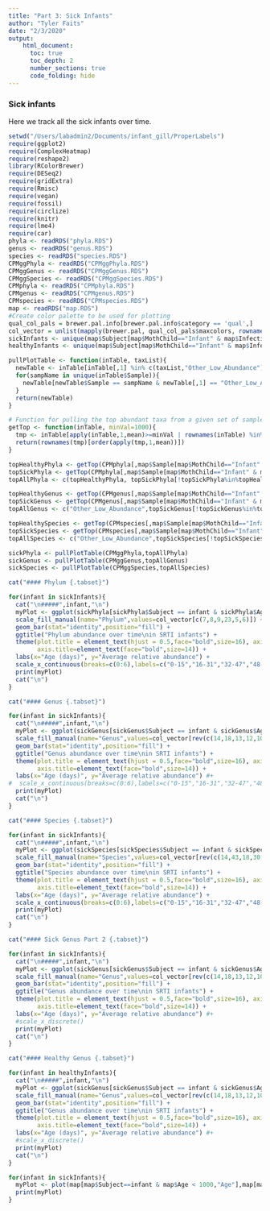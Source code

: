```yaml
---
title: "Part 3: Sick Infants"
author: "Tyler Faits"
date: "2/3/2020"
output:
    html_document:
      toc: true
      toc_depth: 2
      number_sections: true
      code_folding: hide
---
```


### Sick infants {.tabset}

Here we track all the sick infants over time.

```r
setwd("/Users/labadmin2/Documents/infant_gill/ProperLabels")
require(ggplot2)
require(ComplexHeatmap)
require(reshape2)
library(RColorBrewer)
require(DESeq2)
require(gridExtra)
require(Rmisc)
require(vegan)
require(fossil)
require(circlize)
require(knitr)
require(lme4)
require(car)
phyla <- readRDS("phyla.RDS")
genus <- readRDS("genus.RDS")
species <- readRDS("species.RDS")
CPMggPhyla <- readRDS("CPMggPhyla.RDS")
CPMggGenus <- readRDS("CPMggGenus.RDS")
CPMggSpecies <- readRDS("CPMggSpecies.RDS")
CPMphyla <- readRDS("CPMphyla.RDS")
CPMgenus <- readRDS("CPMgenus.RDS")
CPMspecies <- readRDS("CPMspecies.RDS")
map <- readRDS("map.RDS")
#Create color palette to be used for plotting
qual_col_pals = brewer.pal.info[brewer.pal.info$category == 'qual',]
col_vector = unlist(mapply(brewer.pal, qual_col_pals$maxcolors, rownames(qual_col_pals)))
sickInfants <- unique(map$Subject[map$MothChild=="Infant" & map$InfectionStatus=="RespiratoryIllness"])
healthyInfants <- unique(map$Subject[map$MothChild=="Infant" & map$InfectionStatus=="Healthy"])

pullPlotTable <- function(inTable, taxList){
  newTable <- inTable[inTable[,1] %in% c(taxList,"Other_Low_Abundance"),]
  for(sampName in unique(inTable$Sample)){
    newTable[newTable$Sample == sampName & newTable[,1] == "Other_Low_Abundance","Value"] <- sum(newTable[newTable$Sample == sampName & newTable[,1] == "Other_Low_Abundance","Value"], inTable[inTable$Sample == sampName & !inTable[,1] %in% c(taxList,"undefined","Other_Low_Abundance"),"Value"])
  }
  return(newTable)
}

# Function for pulling the top abundant taxa from a given set of samples
getTop <- function(inTable, minVal=1000){
  tmp <- inTable[apply(inTable,1,mean)>=minVal | rownames(inTable) %in% c("Other_Low_Abundance"),]
  return(rownames(tmp)[order(apply(tmp,1,mean))])
}

topHealthyPhyla <- getTop(CPMphyla[,map$Sample[map$MothChild=="Infant" & map$InfectionStatus=="Healthy"]],1000)
topSickPhyla <- getTop(CPMphyla[,map$Sample[map$MothChild=="Infant" & map$InfectionStatus=="RespiratoryIllness"]],1000)
topAllPhyla <- c(topHealthyPhyla, topSickPhyla[!topSickPhyla%in%topHealthyPhyla])

topHealthyGenus <- getTop(CPMgenus[,map$Sample[map$MothChild=="Infant" & map$InfectionStatus=="Healthy"]],5000)
topSickGenus <- getTop(CPMgenus[,map$Sample[map$MothChild=="Infant" & map$InfectionStatus=="RespiratoryIllness"]],5000)
topAllGenus <- c("Other_Low_Abundance",topSickGenus[!topSickGenus%in%topHealthyGenus], topHealthyGenus[-1])

topHealthySpecies <- getTop(CPMspecies[,map$Sample[map$MothChild=="Infant" & map$InfectionStatus=="Healthy"]],5000)
topSickSpecies <- getTop(CPMspecies[,map$Sample[map$MothChild=="Infant" & map$InfectionStatus=="RespiratoryIllness"]],5000)
topAllSpecies <- c("Other_Low_Abundance",topSickSpecies[!topSickSpecies%in%topHealthySpecies], topHealthySpecies[-1])

sickPhyla <- pullPlotTable(CPMggPhyla,topAllPhyla)
sickGenus <- pullPlotTable(CPMggGenus,topAllGenus)
sickSpecies <- pullPlotTable(CPMggSpecies,topAllSpecies)

cat("#### Phylum {.tabset}")

for(infant in sickInfants){
  cat("\n#####",infant,"\n")
  myPlot <- ggplot(sickPhyla[sickPhyla$Subject == infant & sickPhyla$Age < 1000,], aes(x=TimeBin,y=Value,fill=factor(Phylum, levels=topAllPhyla))) +
  scale_fill_manual(name="Phylum",values=col_vector[c(7,8,9,23,5,6)]) +
  geom_bar(stat="identity",position="fill") +
  ggtitle("Phylum abundance over time\nin SRTI infants") +
  theme(plot.title = element_text(hjust = 0.5,face="bold",size=16), axis.text.x=element_text(face="bold",size=10,angle=45),
        axis.title=element_text(face="bold",size=14)) +
  labs(x="Age (days)", y="Average relative abundance") +
  scale_x_continuous(breaks=c(0:6),labels=c("0-15","16-31","32-47","48-63","64-79","80-95","96-120"))
  print(myPlot)
  cat("\n")
}

cat("#### Genus {.tabset}")

for(infant in sickInfants){
  cat("\n#####",infant,"\n")
  myPlot <- ggplot(sickGenus[sickGenus$Subject == infant & sickGenus$Age < 1000,], aes(x=Age,y=Value,fill=factor(Genus, levels=rev(c("Moraxella","Streptococcus","Haemophilus","Dolosigranulum","Bacillus","Paracoccus","Acinetobacter","Anaerobacillus","Pseudomonas","Staphylococcus","Corynebacterium","Delftia","Proteus","Ochrobactrum","Other_Low_Abundance"))))) +
  scale_fill_manual(name="Genus",values=col_vector[rev(c(14,18,13,12,10,15,22,9,29,17,11,23,24,25,16))]) +
  geom_bar(stat="identity",position="fill") +
  ggtitle("Genus abundance over time\nin SRTI infants") +
  theme(plot.title = element_text(hjust = 0.5,face="bold",size=16), axis.text.x=element_text(face="bold",size=10,angle=45),
        axis.title=element_text(face="bold",size=14)) +
  labs(x="Age (days)", y="Average relative abundance") #+
#  scale_x_continuous(breaks=c(0:6),labels=c("0-15","16-31","32-47","48-63","64-79","80-95","96-120"))
  print(myPlot)
  cat("\n")
}

cat("#### Species {.tabset}")

for(infant in sickInfants){
  cat("\n#####",infant,"\n")
  myPlot <- ggplot(sickSpecies[sickSpecies$Subject == infant & sickSpecies$Age < 1000,], aes(x=TimeBin,y=Value,fill=factor(Species, levels=rev(c("Moraxella_nonliquefaciens","Moraxella_catarrhalis","Streptococcus_pneumoniae","Streptococcus_mitis","Streptococcus_salivarius","Haemophilus_influenzae","Dolosigranulum_pigrum","Paracoccus_yeei","Anaerobacillus_alkalilacustris","Pseudomonas_aeruginosa","Staphylococcus_simiae","Staphylococcus_epidermidis","Staphylococcus_haemolyticus","Staphylococcus_capitis","Corynebacterium_pseudodiphtheriticum","Corynebacterium_accolens","Corynebacterium_aurimucosum","Corynebacterium_simulans","Delftia_acidovorans","Bacillus_pseudofirmus","Proteus_mirabilis","Acinetobacter_johnsonii","Ochrobactrum_pseudogrignonense","Other_Low_Abundance"))))) +
  scale_fill_manual(name="Species",values=col_vector[rev(c(14,43,18,30,5,13,12,15,9,29,17,37,71,17,11,2,26,2,23,10,24,22,25,16))]) +
  geom_bar(stat="identity",position="fill") +
  ggtitle("Species abundance over time\nin SRTI infants") +
  theme(plot.title = element_text(hjust = 0.5,face="bold",size=16), axis.text.x=element_text(face="bold",size=10,angle=45),
        axis.title=element_text(face="bold",size=14)) +
  labs(x="Age (days)", y="Average relative abundance") +
  scale_x_continuous(breaks=c(0:6),labels=c("0-15","16-31","32-47","48-63","64-79","80-95","96-120"))
  print(myPlot)
  cat("\n")
}

cat("#### Sick Genus Part 2 {.tabset}")

for(infant in sickInfants){
  cat("\n#####",infant,"\n")
  myPlot <- ggplot(sickGenus[sickGenus$Subject == infant & sickGenus$Age < 1000,], aes(x=factor(Age),y=Value,fill=factor(Genus, levels=rev(c("Moraxella","Streptococcus","Haemophilus","Dolosigranulum","Bacillus","Paracoccus","Acinetobacter","Anaerobacillus","Pseudomonas","Staphylococcus","Corynebacterium","Delftia","Proteus","Ochrobactrum","Other_Low_Abundance"))))) +
  scale_fill_manual(name="Genus",values=col_vector[rev(c(14,18,13,12,10,15,22,9,29,17,11,23,24,25,28))]) +
  geom_bar(stat="identity",position="fill") +
  ggtitle("Genus abundance over time\nin SRTI infants") +
  theme(plot.title = element_text(hjust = 0.5,face="bold",size=16), axis.text.x=element_text(face="bold",size=10,angle=45),
        axis.title=element_text(face="bold",size=14)) +
  labs(x="Age (days)", y="Average relative abundance") #+
  #scale_x_discrete()
  print(myPlot)
  cat("\n")
}

cat("#### Healthy Genus {.tabset}")

for(infant in healthyInfants){
  cat("\n#####",infant,"\n")
  myPlot <- ggplot(sickGenus[sickGenus$Subject == infant & sickGenus$Age < 1000,], aes(x=factor(Age),y=Value,fill=factor(Genus, levels=rev(c("Moraxella","Streptococcus","Haemophilus","Dolosigranulum","Bacillus","Paracoccus","Acinetobacter","Anaerobacillus","Pseudomonas","Staphylococcus","Corynebacterium","Delftia","Proteus","Ochrobactrum","Other_Low_Abundance"))))) +
  scale_fill_manual(name="Genus",values=col_vector[rev(c(14,18,13,12,10,15,22,9,29,17,11,23,24,25,28))]) +
  geom_bar(stat="identity",position="fill") +
  ggtitle("Genus abundance over time\nin SRTI infants") +
  theme(plot.title = element_text(hjust = 0.5,face="bold",size=16), axis.text.x=element_text(face="bold",size=10,angle=45),
        axis.title=element_text(face="bold",size=14)) +
  labs(x="Age (days)", y="Average relative abundance") #+
  #scale_x_discrete()
  print(myPlot)
  cat("\n")
}


```

```r
for(infant in sickInfants){
  myPlot <- plot(map[map$Subject==infant & map$Age < 1000,"Age"],map[map$Subject==infant & map$Age < 1000,"Shannon"],main=infant,xlab="Age",ylab="Shannon Index")
  print(myPlot)
}
```

